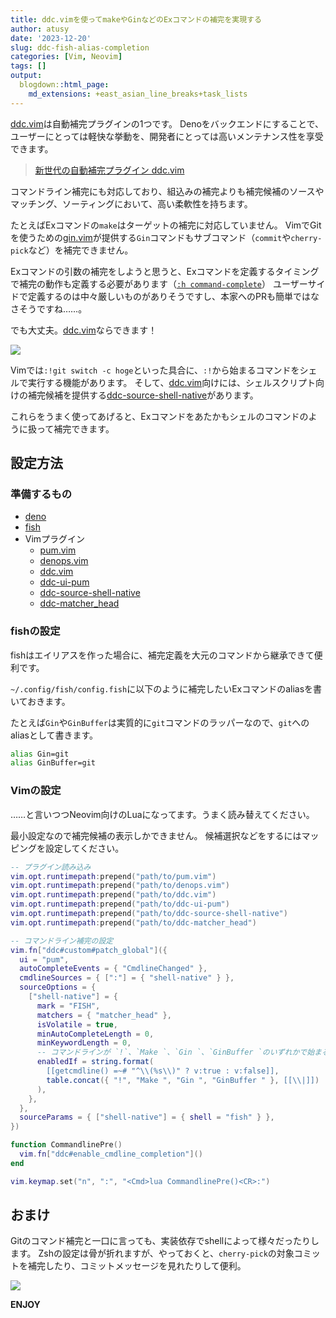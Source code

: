 ```yaml
---
title: ddc.vimを使ってmakeやGinなどのExコマンドの補完を実現する
author: atusy
date: '2023-12-20'
slug: ddc-fish-alias-completion
categories: [Vim, Neovim]
tags: []
output:
  blogdown::html_page:
    md_extensions: +east_asian_line_breaks+task_lists
---
```


[ddc.vim]: https://github.com/Shougo/ddc.vim
[ddc-source-shell-native]: https://github.com/Shougo/ddc-source-shell-native
[gin.vim]: https://github.com/lambdalisue/gin.vim

[ddc.vim]は自動補完プラグインの1つです。
Denoをバックエンドにすることで、ユーザーにとっては軽快な挙動を、開発者にとっては高いメンテナンス性を享受できます。

> [新世代の自動補完プラグイン ddc.vim](https://zenn.dev/shougo/articles/ddc-vim-beta)

コマンドライン補完にも対応しており、組込みの補完よりも補完候補のソースやマッチング、ソーティングにおいて、高い柔軟性を持ちます。

たとえばExコマンドの`make`はターゲットの補完に対応していません。
VimでGitを使うための[gin.vim]が提供する`Gin`コマンドもサブコマンド（`commit`や`cherry-pick`など）を補完できません。

Exコマンドの引数の補完をしようと思うと、Exコマンドを定義するタイミングで補完の動作も定義する必要があります（[`:h command-complete`](https://vim-jp.org/vimdoc-ja/map.html#:command-completion-custom)）
ユーザーサイドで定義するのは中々厳しいものがありそうですし、本家へのPRも簡単ではなさそうですね……。

でも大丈夫。[ddc.vim]ならできます！

![](img/ddc.png)

Vimでは`:!git switch -c hoge`といった具合に、`:!`から始まるコマンドをシェルで実行する機能があります。
そして、[ddc.vim]向けには、シェルスクリプト向けの補完候補を提供する[ddc-source-shell-native]があります。

これらをうまく使ってあげると、Exコマンドをあたかもシェルのコマンドのように扱って補完できます。

## 設定方法

### 準備するもの

- [deno](https://deno.com)
- [fish](https://fishshell.com)
- Vimプラグイン
  - [pum.vim](https://github.com/Shougo/pum.vim)
  - [denops.vim](https://github.com/vim-denops/denops.vim)
  - [ddc.vim]
  - [ddc-ui-pum](https://github.com/Shougo/ddc-ui-pum)
  - [ddc-source-shell-native]
  - [ddc-matcher_head](https://github.com/Shougo/ddc-matcher_head)

### fishの設定

fishはエイリアスを作った場合に、補完定義を大元のコマンドから継承できて便利です。

`~/.config/fish/config.fish`に以下のように補完したいExコマンドのaliasを書いておきます。

たとえば`Gin`や`GinBuffer`は実質的に`git`コマンドのラッパーなので、`git`へのaliasとして書きます。

``` sh
alias Gin=git
alias GinBuffer=git
```

### Vimの設定

……と言いつつNeovim向けのLuaになってます。うまく読み替えてください。

最小設定なので補完候補の表示しかできません。
候補選択などをするにはマッピングを設定してください。

``` lua
-- プラグイン読み込み
vim.opt.runtimepath:prepend("path/to/pum.vim")
vim.opt.runtimepath:prepend("path/to/denops.vim")
vim.opt.runtimepath:prepend("path/to/ddc.vim")
vim.opt.runtimepath:prepend("path/to/ddc-ui-pum")
vim.opt.runtimepath:prepend("path/to/ddc-source-shell-native")
vim.opt.runtimepath:prepend("path/to/ddc-matcher_head")

-- コマンドライン補完の設定
vim.fn["ddc#custom#patch_global"]({
  ui = "pum",
  autoCompleteEvents = { "CmdlineChanged" },
  cmdlineSources = { [":"] = { "shell-native" } },
  sourceOptions = {
    ["shell-native"] = {
      mark = "FISH",
      matchers = { "matcher_head" },
      isVolatile = true,
      minAutoCompleteLength = 0,
      minKeywordLength = 0,
      -- コマンドラインが `!`、`Make `、`Gin `、`GinBuffer `のいずれかで始まる場合のみ有効
      enabledIf = string.format(
        [[getcmdline() =~# "^\\(%s\\)" ? v:true : v:false]],
        table.concat({ "!", "Make ", "Gin ", "GinBuffer " }, [[\\|]])
      ),
    },
  },
  sourceParams = { ["shell-native"] = { shell = "fish" } },
})

function CommandlinePre()
  vim.fn["ddc#enable_cmdline_completion"]()
end

vim.keymap.set("n", ":", "<Cmd>lua CommandlinePre()<CR>:")
```

## おまけ

Gitのコマンド補完と一口に言っても、実装依存でshellによって様々だったりします。
Zshの設定は骨が折れますが、やっておくと、`cherry-pick`の対象コミットを補完したり、コミットメッセージを見れたりして便利。

![](img/ddc-more.png)

**ENJOY**
